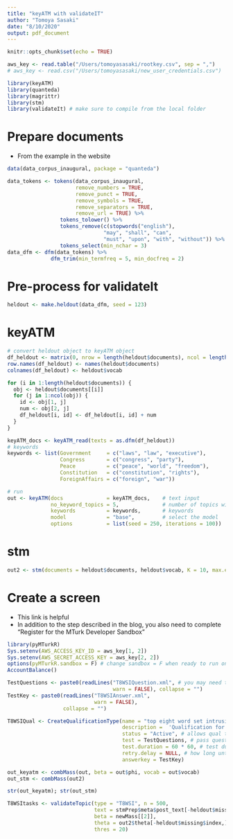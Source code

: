 ```yaml
---
title: "keyATM with validateIT"
author: "Tomoya Sasaki"
date: "8/10/2020"
output: pdf_document
---
```


```r
knitr::opts_chunk$set(echo = TRUE)
```

```r
aws_key <- read.table("/Users/tomoyasasaki/rootkey.csv", sep = ",")
# aws_key <- read.csv("/Users/tomoyasasaki/new_user_credentials.csv")
```


```r
library(keyATM)
library(quanteda)
library(magrittr)
library(stm)
library(validateIt) # make sure to compile from the local folder
```


# Prepare documents
* From the example in the website

```r
data(data_corpus_inaugural, package = "quanteda")

data_tokens <- tokens(data_corpus_inaugural,
                      remove_numbers = TRUE,
                      remove_punct = TRUE,
                      remove_symbols = TRUE,
                      remove_separators = TRUE,
                      remove_url = TRUE) %>%
                 tokens_tolower() %>%
                 tokens_remove(c(stopwords("english"),
                               "may", "shall", "can",
                               "must", "upon", "with", "without")) %>%
                 tokens_select(min_nchar = 3)
data_dfm <- dfm(data_tokens) %>%
              dfm_trim(min_termfreq = 5, min_docfreq = 2)
```

# Pre-process for validateIt

```r
heldout <- make.heldout(data_dfm, seed = 123)
```

# keyATM
```r
# convert heldout object to keyATM object
df_heldout <- matrix(0, nrow = length(heldout$documents), ncol = length(heldout$vocab))
row.names(df_heldout) <- names(heldout$documents)
colnames(df_heldout) <- heldout$vocab

for (i in 1:length(heldout$documents)) {
  obj <- heldout$documents[[i]]
  for (j in 1:ncol(obj)) {
    id <- obj[1, j]
    num <- obj[2, j]
    df_heldout[i, id] <- df_heldout[i, id] + num
  }
}

keyATM_docs <- keyATM_read(texts = as.dfm(df_heldout))
# keywords
keywords <- list(Government     = c("laws", "law", "executive"),
                 Congress       = c("congress", "party"),
                 Peace          = c("peace", "world", "freedom"),
                 Constitution   = c("constitution", "rights"),
                 ForeignAffairs = c("foreign", "war"))

# run
out <- keyATM(docs              = keyATM_docs,    # text input
              no_keyword_topics = 5,              # number of topics without keywords
              keywords          = keywords,       # keywords
              model             = "base",         # select the model
              options           = list(seed = 250, iterations = 100))
```

# stm
```r
out2 <- stm(documents = heldout$documents, heldout$vocab, K = 10, max.em.its = 50, seed = 250, verbose = FALSE)
```

# Create a screen
* This link is helpful \url{https://blog.mturk.com/tutorial-setting-up-your-aws-account-to-make-use-of-mturks-api-4e405b8fc8cb}
* In addition to the step described in the blog, you also need to complete "Register for the MTurk Developer Sandbox"

```r
library(pyMTurkR)
Sys.setenv(AWS_ACCESS_KEY_ID = aws_key[1, 2])
Sys.setenv(AWS_SECRET_ACCESS_KEY = aws_key[2, 2])
options(pyMTurkR.sandbox = F) # change sandbox = F when ready to run on MTurk 
AccountBalance()
```

```r
TestQuestions <- paste0(readLines("T8WSIQuestion.xml", # you may need to add a file path 
                                  warn = FALSE), collapse = "")
TestKey <- paste0(readLines("T8WSIAnswer.xml",
                            warn = FALSE),
                  collapse = "")
```

```r
T8WSIQual <- CreateQualificationType(name = "top eight word set intrusion qualification", # name of the qualification
                                     description =  'Qualification for "top eight word set intrusion" tasks.' , # description of the qualification
                                     status = "Active", # allows qual to remain active for users
                                     test = TestQuestions, # pass questions for qual test
                                     test.duration = 60 * 60, # test duration, in seconds
                                     retry.delay = NULL, # how long until worker can retry test; NULL means never
                                     answerkey = TestKey)
```


```r
out_keyatm <- combMass(out, beta = out$phi, vocab = out$vocab)
out_stm <- combMass(out2)
```

```r
str(out_keyatm); str(out_stm)
```


```r
T8WSItasks <- validateTopic(type = "T8WSI", n = 500,
                            text = stmPrep$meta$post_text[-heldout$missing$index], vocab = newMass[[1]],
                            beta = newMass[[2]],
                            theta = out2$theta[-heldout$missing$index,],
                            thres = 20)
```

